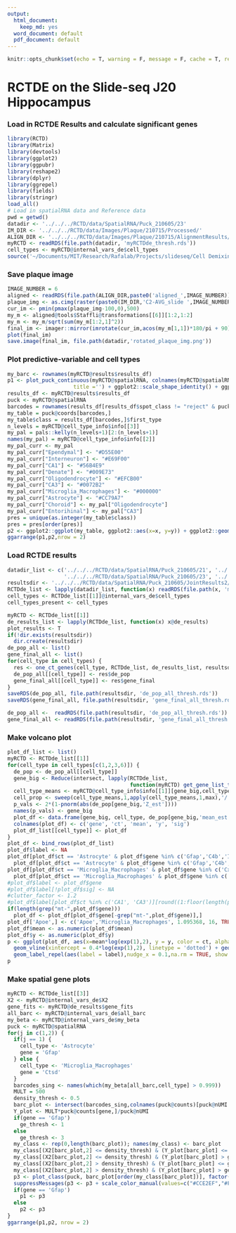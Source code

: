 ```yaml
---
output:
  html_document:
    keep_md: yes
  word_document: default
  pdf_document: default
---
```


```r
knitr::opts_chunk$set(echo = T, warning = F, message = F, cache = T, results = 'hide')
```

# RCTDE on the Slide-seq J20 Hippocampus

### Load in RCTDE Results and calculate significant genes

```r

library(RCTD)
library(Matrix)
library(devtools)
library(ggplot2)
library(ggpubr)
library(reshape2)
library(dplyr)
library(ggrepel)
library(fields)
library(stringr)
load_all()
# Load in spatialRNA data and Reference data
pwd = getwd()
datadir <- '../../../RCTD/data/SpatialRNA/Puck_210605/23'
IM_DIR <- '../../../RCTD/data/Images/Plaque/210715/Processed/'
ALIGN_DIR <- '../../../RCTD/data/Images/Plaque/210715/AlignmentResults/'
myRCTD <- readRDS(file.path(datadir, 'myRCTDde_thresh.rds'))   
cell_types <- myRCTD@internal_vars_de$cell_types
source('~/Documents/MIT/Research/Rafalab/Projects/slideseq/Cell Demixing/ContentStructure/RCTD/AnalysisRCTDE/helper_functions/merge_de_helper.R')
```

### Save plaque image

```r
IMAGE_NUMBER = 6
aligned <- readRDS(file.path(ALIGN_DIR,paste0('aligned_',IMAGE_NUMBER)))
plaque_img <- as.cimg(raster(paste0(IM_DIR,'C2-AVG_slide ',IMAGE_NUMBER,'.tif')))
cur_im <- pmin(pmax(plaque_img-100,0),500)
my_m <- aligned@tools$Staffli@transformations[[6]][1:2,1:2]
my_m <- my_m/sqrt(sum(my_m[1:2,1]^2))
final_im <- imager::mirror(imrotate(cur_im,acos(my_m[1,1])*180/pi + 90),'x')
plot(final_im)
save.image(final_im, file.path(datadir,'rotated_plaque_img.png'))
```

### Plot predictive-variable and cell types

```r

my_barc <- rownames(myRCTD@results$results_df)
p1 <- plot_puck_continuous(myRCTD@spatialRNA, colnames(myRCTD@spatialRNA@counts) , myRCTD@internal_vars_de$X2[,2], 
                     title ='') + ggplot2::scale_shape_identity() + ggplot2::theme_classic() + ggplot2::scale_size_identity() + coord_fixed() + theme(legend.position="top")+ geom_segment(aes(x = 1400, y = 2300, xend = 1784.6, yend = 2300), color = "black") + theme(axis.title.x=element_blank(),axis.text.x=element_blank(),axis.ticks.x=element_blank(), axis.title.y=element_blank(),axis.text.y=element_blank(),axis.ticks.y=element_blank()) + scale_color_gradientn(colors = pals::brewer.blues(20)[2:20],name = "Plaque density", labels = c(0,1),breaks = c(0,1), limits = c(0,1))
results_df <- myRCTD@results$results_df
puck <- myRCTD@spatialRNA
barcodes = rownames(results_df[results_df$spot_class != "reject" & puck@nUMI >= 100,])
my_table = puck@coords[barcodes,]
my_table$class = results_df[barcodes,]$first_type
n_levels = myRCTD@cell_type_info$info[[3]]
my_pal = pals::kelly(n_levels+1)[2:(n_levels+1)]
names(my_pal) = myRCTD@cell_type_info$info[[2]]
my_pal_curr <- my_pal
my_pal_curr["Ependymal"] <- "#D55E00"
my_pal_curr["Interneuron"] <- "#E69F00"
my_pal_curr["CA1"] <- "#56B4E9"
my_pal_curr["Denate"] <- "#009E73"
my_pal_curr["Oligodendrocyte"] <- "#EFCB00"
my_pal_curr["CA3"] <- "#0072B2"
my_pal_curr["Microglia_Macrophages"] <- "#000000"
my_pal_curr["Astrocyte"] <- "#CC79A7"
my_pal_curr["Choroid"] <- my_pal["Oligodendrocyte"]
my_pal_curr["Entorihinal"] <- my_pal["CA3"]
pres = unique(as.integer(my_table$class))
pres = pres[order(pres)]
p2 <- ggplot2::ggplot(my_table, ggplot2::aes(x=x, y=y)) + ggplot2::geom_point(ggplot2::aes(size = .1, shape=19,color=class)) + ggplot2::scale_color_manual("",values = my_pal_curr[pres], breaks = cell_types, labels = cell_types)+ ggplot2::scale_shape_identity() + ggplot2::theme_classic() + ggplot2::scale_size_identity() + coord_fixed() + theme(legend.position="top")+ guides(colour = guide_legend(override.aes = list(size=2)))+ geom_segment(aes(x = 1400, y = 2300, xend = 1784.6, yend = 2300), color = "black") + theme(axis.title.x=element_blank(),axis.text.x=element_blank(),axis.ticks.x=element_blank(), axis.title.y=element_blank(),axis.text.y=element_blank(),axis.ticks.y=element_blank())
ggarrange(p1,p2,nrow = 2)
```

### Load RCTDE results

```r
datadir_list <- c('../../../RCTD/data/SpatialRNA/Puck_210605/21', '../../../RCTD/data/SpatialRNA/Puck_210605/22',
                  '../../../RCTD/data/SpatialRNA/Puck_210605/23', '../../../RCTD/data/SpatialRNA/Puck_210605/24')
resultsdir <- '../../../RCTD/data/SpatialRNA/Puck_210605/JointResults2/'
RCTDde_list <- lapply(datadir_list, function(x) readRDS(file.path(x, 'myRCTDde_thresh.rds')))
cell_types <- RCTDde_list[[1]]@internal_vars_de$cell_types
cell_types_present <- cell_types
```

```r
myRCTD <- RCTDde_list[[1]]
de_results_list <- lapply(RCTDde_list, function(x) x@de_results)
plot_results <- T
if(!dir.exists(resultsdir))
  dir.create(resultsdir)
de_pop_all <- list()
gene_final_all <- list()
for(cell_type in cell_types) {
  res <- one_ct_genes(cell_type, RCTDde_list, de_results_list, resultsdir, cell_types_present, plot_results = plot_results, q_thresh = 0.01, p_thresh = 1)
  de_pop_all[[cell_type]] <- res$de_pop
  gene_final_all[[cell_type]] <- res$gene_final
}
saveRDS(de_pop_all, file.path(resultsdir, 'de_pop_all_thresh.rds'))
saveRDS(gene_final_all, file.path(resultsdir, 'gene_final_all_thresh.rds'))
```

```r
de_pop_all <-  readRDS(file.path(resultsdir, 'de_pop_all_thresh.rds'))
gene_final_all <- readRDS(file.path(resultsdir, 'gene_final_all_thresh.rds'))
```

### Make volcano plot

```r

plot_df_list <- list()
myRCTD <- RCTDde_list[[1]]
for(cell_type in cell_types[c(1,2,3,6)]) {
  de_pop <- de_pop_all[[cell_type]]
  gene_big <- Reduce(intersect, lapply(RCTDde_list, 
                                       function(myRCTD) get_gene_list_type_wrapper(myRCTD, cell_type, cell_types_present)))
  cell_type_means <- myRCTD@cell_type_info$info[[1]][gene_big,cell_types_present]
  cell_prop <- sweep(cell_type_means,1,apply(cell_type_means,1,max),'/')
  p_vals <- 2*(1-pnorm(abs(de_pop[gene_big,'Z_est'])))
  names(p_vals) <- gene_big
  plot_df <- data.frame(gene_big, cell_type, de_pop[gene_big,'mean_est'], -log(pmax(p_vals,1e-16),10),  gene_big %in% gene_final_all[[cell_type]])
  colnames(plot_df) <- c('gene', 'ct', 'mean', 'y', 'sig')
  plot_df_list[[cell_type]] <- plot_df
}
plot_df <- bind_rows(plot_df_list)
plot_df$label <- NA
plot_df[plot_df$ct == 'Astrocyte' & plot_df$gene %in% c('Gfap','C4b','Ifi27','Mt2'), 'label'] <-
  plot_df[plot_df$ct == 'Astrocyte' & plot_df$gene %in% c('Gfap','C4b','Ifi27','Mt2'), 'gene']
plot_df[plot_df$ct == 'Microglia_Macrophages' & plot_df$gene %in% c('Cx3cr1','P2ry12','Grn','Ctsl','Ctsd','Ctsz','Ctsb','Tyrobp','B2m','H2-D1'), 'label'] <-
  plot_df[plot_df$ct == 'Microglia_Macrophages' & plot_df$gene %in% c('Cx3cr1','P2ry12','Grn','Ctsl','Ctsd','Ctsz','Ctsb','Tyrobp','B2m','H2-D1'), 'gene']
#plot_df$label <- plot_df$gene
#plot_df$label[!plot_df$sig] <- NA
#clutter_factor <- 1.2
#plot_df$label[plot_df$ct %in% c('CA1', 'CA3')][round((1:floor(length(plot_df$ct %in% c('CA1', 'CA3'))/clutter_factor))*clutter_factor)] <- NA # reduce clutter
if(length(grep("mt-",plot_df$gene)))
  plot_df <- plot_df[plot_df$gene[-grep("mt-",plot_df$gene)],]
plot_df['Apoe',] <- c('Apoe','Microglia_Macrophages', 1.095368, 16, TRUE, 'Apoe*') # add in Apoe
plot_df$mean <- as.numeric(plot_df$mean)
plot_df$y <- as.numeric(plot_df$y)
p <- ggplot(plot_df, aes(x=mean*log(exp(1),2), y = y, color = ct, alpha = sig)) + geom_point() + theme_classic() + 
  geom_vline(xintercept = 0.4*log(exp(1),2), linetype = 'dotted') + geom_vline(xintercept = -0.4*log(exp(1),2), linetype = 'dotted') +
  geom_label_repel(aes(label = label),nudge_x = 0.1,na.rm = TRUE, show.legend = F, max.overlaps = 20, label.padding = 0.1) + labs(color = 'Cell Type') + xlab('Estimated cell type-specific DE by RCTDE') + ylab('RCTDE p-value') + scale_y_continuous(lim = c(0,16.01), breaks = c(0,5,10,15),labels = c("10^0", "10^(-5)", "10^(-10)","10^(-15)") ) +  ggplot2::scale_color_manual("Cell type",values = my_pal_curr[c('Astrocyte','CA1','CA3','Microglia_Macrophages')], breaks = c('Astrocyte','CA1','CA3','Microglia_Macrophages'), labels = c('Astrocyte','CA1','CA3','Microglia/Macrophages')) + scale_alpha_manual("", labels = c('Not significant', 'Significant'), values = c(0.2,1))
p
```

### Make spatial gene plots

```r
myRCTD <- RCTDde_list[[3]]
X2 <- myRCTD@internal_vars_de$X2
gene_fits <- myRCTD@de_results$gene_fits
all_barc <- myRCTD@internal_vars_de$all_barc
my_beta <- myRCTD@internal_vars_de$my_beta
puck <- myRCTD@spatialRNA
for(j in c(1,2)) {
  if(j == 1) {
    cell_type <- 'Astrocyte'
    gene = 'Gfap'
  } else {
    cell_type <- 'Microglia_Macrophages'
    gene = 'Ctsd'
  }
  barcodes_sing <- names(which(my_beta[all_barc,cell_type] > 0.999))
  MULT = 500
  density_thresh <- 0.5
  barc_plot <- intersect(barcodes_sing,colnames(puck@counts)[puck@nUMI >= 200])
  Y_plot <- MULT*puck@counts[gene,]/puck@nUMI
  if(gene == 'Gfap')
    ge_thresh <- 1
  else
    ge_thresh <- 3
  my_class <- rep(0,length(barc_plot)); names(my_class) <- barc_plot
  my_class[(X2[barc_plot,2] <= density_thresh) & (Y_plot[barc_plot] <= ge_thresh)] <- 1
  my_class[(X2[barc_plot,2] <= density_thresh) & (Y_plot[barc_plot] > ge_thresh)] <- 3
  my_class[(X2[barc_plot,2] > density_thresh) & (Y_plot[barc_plot] <= ge_thresh)] <- 2
  my_class[(X2[barc_plot,2] > density_thresh) & (Y_plot[barc_plot] > ge_thresh)] <- 4
  p3 <- plot_class(puck, barc_plot[order(my_class[barc_plot])], factor(my_class)) + ggtitle(gene)
  suppressMessages(p3 <- p3 + scale_color_manual(values=c("#CCE2EF","#F6DECC","#0072B2","#D55E00"))+ ggplot2::scale_shape_identity() + ggplot2::theme_classic() + ggplot2::scale_size_identity() + coord_fixed() + theme(legend.position="top")+ guides(colour = guide_legend(override.aes = list(size=2)))+ geom_segment(aes(x = 1400, y = 2300, xend = 1784.6, yend = 2300), color = "black") + theme(axis.title.x=element_blank(),axis.text.x=element_blank(),axis.ticks.x=element_blank(), axis.title.y=element_blank(),axis.text.y=element_blank(),axis.ticks.y=element_blank()))
  if(gene == 'Gfap')
    p1 <- p3
  else
    p2 <- p3
}
ggarrange(p1,p2, nrow = 2)
```
